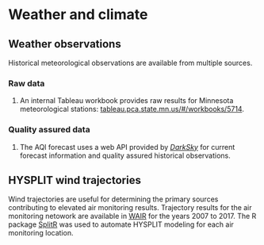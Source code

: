 # Weather and climate


## Weather observations {#wx-obs}
Historical meteorological observations are available from multiple sources. 


### Raw data

1. An internal Tableau workbook provides raw results for Minnesota meteorological stations: [tableau.pca.state.mn.us/#/workbooks/5714](tableau.pca.state.mn.us/#/workbooks/5714).


### Quality assured data

1. The AQI forecast uses a web API provided by [_DarkSky_](https://darksky.net/dev) for current forecast information and quality assured historical observations.


## HYSPLIT wind trajectories {#hysplit}

Wind trajectories are useful for determining the primary sources contributing to elevated air monitoring results. Trajectory results for the air monitoring netowork are available in [WAIR](#wair) for the years 2007 to 2017. The R package [SplitR](https://github.com/rich-iannone/SplitR) was used to automate HYSPLIT modeling for each air monitoring location.